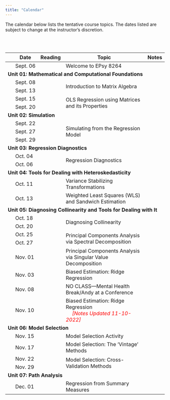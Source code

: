 ```yaml
---
title: "Calendar"
---
```



The calendar below lists the tentative course topics. The dates listed are subject to change at the instructor's discretion.

<br /><br />


<table class="table">

<thead>
<tr>
<th style="width:5%;text-align:center"></th>
<th style="width:10%;">Date</th>
<th style="width:10%;text-align:center">Reading</th>
<th style="width:65%;">Topic</th>
<th style="width:10%;text-align:center">Notes</th>
</tr>
</thead>



<tbody>


<tr>
<td align="center" style="vertical-align:middle;">&nbsp;</td>
<td>Sept. 06</td>
<td align="center" style="vertical-align:middle;">
  <a class="my-link" href="readings/01-welcome-to-8264.html"><span class="fa fa-book"></span></a>
</td>
<td>Welcome to EPsy 8264</td>
<td align="center" style="vertical-align:middle;">&nbsp;</td>
</tr>


<!-- Unit 01: MATHEMATICAL AND COMPUTATIONAL FOUNDATIONS -->

<tr>
<td colspan="5"><b>Unit 01: Mathematical and Computational Foundations</b></td>
</tr>

<tr>
<td align="center" style="vertical-align:middle;">&nbsp;</td>
<td>Sept. 08</td>
<td align="center" style="vertical-align:middle;" rowspan="2">
  <a class="my-link" href="readings/02-introduction-to-matrix-algebra.html"><span class="fa fa-book"></span></a>
</td>
<td style="vertical-align:middle;" rowspan="2">Introduction to Matrix Algebra</td>
<td align="center" style="vertical-align:middle;" rowspan="2">
  <a class = "my-link" href="worksheets/02-introduction-to-matrix-algebra.html"><span class="fas fa-link"></span></a>
</td>
</tr>

<tr>
<td align="center" style="vertical-align:middle;">&nbsp;</td>
<td>Sept. 13</td>
</tr>

<tr>
<td align="center" style="vertical-align:middle;">&nbsp;</td>
<td>Sept. 15</td>
<td align="center" style="vertical-align:middle;" rowspan="2">
  <a class="my-link" href="readings/03-ols.html"><span class="fa fa-book"></span></a>
</td>
<td style="vertical-align:middle;" rowspan="2">OLS Regression using Matrices and its Properties</td>
<td align="center" style="vertical-align:middle;" rowspan="2">
  <a class = "my-link" href="notes/03-ols-regression.html"><span class="fas fa-link"></span></a>
</td>
</tr>

<tr>
<td align="center" style="vertical-align:middle;">&nbsp;</td>
<td>Sept. 20</td>
</tr>


<!-- Unit 02: SIMULATION -->


<tr>
<td colspan="5"><b>Unit 02: Simulation</b></td>
</tr>

<tr>
<td align="center" style="vertical-align:middle;">&nbsp;</td>
<td>Sept. 22</td>
<td align="center" style="vertical-align:middle;" rowspan="3">
  <a class="my-link" href="readings/04-simulating-from-the-regression-model.html"><span class="fa fa-book"></span></a>
</td>
<td style="vertical-align:middle;" rowspan="3">Simulating from the Regression Model</td>
<td align="center" style="vertical-align:middle;" rowspan="3">
  <a class = "my-link" href="notes/04-simulating-from-the-regression-model.html"><span class="fas fa-link"></span></a>
</td>
</tr>

<tr>
<td align="center" style="vertical-align:middle;">&nbsp;</td>
<td>Sept. 27</td>
</tr>

<tr>
<td align="center" style="vertical-align:middle;">&nbsp;</td>
<td>Sept. 29</td>
</tr>


<!-- Unit 03: REGRESSION DIAGNOSTICS -->


<!-- <tr> -->
<td colspan="5"><b>Unit 03: Regression Diagnostics</b></td>
</tr>

<tr>
<td align="center" style="vertical-align:middle;">&nbsp;</td>
<td>Oct. 04</td>
<td align="center" style="vertical-align:middle;" rowspan="2">
  <a class="my-link" href="readings/05-regression-diagnostics.html"><span class="fa fa-book"></span></a>
</td>
<td style="vertical-align:middle;" rowspan="2">Regression Diagnostics</td>
<td align="center" style="vertical-align:middle;" rowspan="2">
  <a class = "my-link" href="notes/05-regression-diagnostics.html"><span class="fas fa-link"></span></a>
</td>
</tr>

<tr>
<td align="center" style="vertical-align:middle;">&nbsp;</td>
<td>Oct. 06</td>
</tr>


   

<!-- Unit 03: HETEROSKEDASTICITY-->

<tr>
<td colspan="5"><b>Unit 04: Tools for Dealing with Heteroskedasticity</b></td>
</tr>

<tr>
<td align="center" style="vertical-align:middle;">&nbsp;</td>
<td>Oct. 11</td>
<td align="center" style="vertical-align:middle;">
  <a class="my-link" href="readings/06-variance-stabilizing-transformations.html"><span class="fa fa-book"></span></a>
</td>
<td style="vertical-align:middle;">Variance Stabilizing Transformations</td>
<td align="center" style="vertical-align:middle;">
  <a class = "my-link" href="notes/06-tools-for-dealing-with-heteroskedasticity.html"><span class="fas fa-link"></span></a>
</td>
</tr>

<tr>
<td align="center" style="vertical-align:middle;">&nbsp;</td>
<td>Oct. 13</td>
<td align="center" style="vertical-align:middle;">
  <a class="my-link" href="readings/07-wls-and-sandwich-estimation.html
  "><span class="fa fa-book"></span></a>
</td>
<td style="vertical-align:middle;">Weighted Least Squares (WLS) and Sandwich Estimation</td>
<td align="center" style="vertical-align:middle;">
  <a class = "my-link" href="notes/06-tools-for-dealing-with-heteroskedasticity.html"><span class="fas fa-link"></span></a>
</td>
</tr>


<!-- Unit 04: COLLINEARITY -->


<tr>
<td colspan="5"><b>Unit 05: Diagnosing Collinearity and Tools for Dealing with It</b></td>
</tr>

<tr>
<td align="center" style="vertical-align:middle;">&nbsp;</td>
<td>Oct. 18</td>
<td align="center" style="vertical-align:middle;" rowspan="2">
  <a class="my-link" href="readings/08-diagnosing-collinearity.html"><span class="fa fa-book"></span></a>
</td>
<td style="vertical-align:middle;" rowspan="2">Diagnosing Collinearity</td>
<td align="center" style="vertical-align:middle;" rowspan="2">
  <a class = "my-link" href="notes/07-diagnosing-collinearity.html"><span class="fas fa-link"></span></a>
</td>
</tr>

<tr>
<td align="center" style="vertical-align:middle;">&nbsp;</td>
<td>Oct. 20</td>
</tr>

<tr>
<td align="center" style="vertical-align:middle;">&nbsp;</td>
<td>Oct. 25</td>
<td align="center" style="vertical-align:middle;" rowspan="2">
  <a class="my-link" href="readings/09-pca-via-spectral-decomposition.html"><span class="fa fa-book"></span></a>
</td>
<td style="vertical-align:middle;" rowspan="2">Principal Components Analysis via Spectral Decomposition</td>
<td align="center" style="vertical-align:middle;" rowspan="2">
  <a class = "my-link" href="notes/08-pca-via-spectral-decomposition.html"><span class="fas fa-link"></span></a>
</td>
</tr>

<tr>
<td align="center" style="vertical-align:middle;">&nbsp;</td>
<td>Oct. 27</td>
</tr>

<tr>
<td align="center" style="vertical-align:middle;">&nbsp;</td>
<td>Nov. 01</td>
<td align="center" style="vertical-align:middle;">
  <a class="my-link" href="readings/10-pca-via-svd.html"><span class="fa fa-book"></span></a>
</td>
<td style="vertical-align:middle;">Principal Components Analysis via Singular Value Decomposition</td>
<td align="center" style="vertical-align:middle;">
  <a class = "my-link" href="notes/09-pca-via-svd.html"><span class="fas fa-link"></span></a>
</td>
</tr>

<!-- <tr> -->
<!-- <td align="center" style="vertical-align:middle;">&nbsp;</td> -->
<!-- <td>Oct. 27</td> -->
<!-- <td align="center" style="vertical-align:middle;"> -->
<!--   <!-- <a class="my-link" href="readings/10-pca-via-svd.html"><span class="fa fa-book"></span></a> -->
<!-- </td> -->
<!-- <td style="vertical-align:middle;">Principal Components on Different Input Matrices</td> -->
<!-- <td align="center" style="vertical-align:middle;"> -->
<!--   <!-- <a class = "my-link" href="notes/08-pca-via-svd.html"><span class="fas fa-link"></span></a> -->
<!-- </td> -->
<!-- </tr> -->



<tr>
<td align="center" style="vertical-align:middle;">&nbsp;</td>
<td>Nov. 03</td>
<td align="center" style="vertical-align:middle;">
  <a class="my-link" href="readings/11-biased-estimation-ridge-regression.html"><span class="fa fa-book"></span></a>
</td>
<td style="vertical-align:middle;">Biased Estimation: Ridge Regression</td>
<td align="center" style="vertical-align:middle;">
  <a class = "my-link" href="notes/10-biased-estimation-ridge-regression.html"><span class="fas fa-link"></span></a>
</td>
</tr>


<tr>
<td align="center" style="vertical-align:middle;">&nbsp;</td>
<td>Nov. 08</td>
<td align="center" style="vertical-align:middle;"></td>
<td style="vertical-align:middle;">NO CLASS&mdash;Mental Health Break/Andy at a Conference</td>
<td align="center" style="vertical-align:middle;"></td>
</tr>

<tr>
<td align="center" style="vertical-align:middle;">&nbsp;</td>
<td>Nov. 10</td>
<td align="center" style="vertical-align:middle;">
  <a class="my-link" href="readings/11-biased-estimation-ridge-regression.html"><span class="fa fa-book"></span></a>
</td>
<td style="vertical-align:middle;">Biased Estimation: Ridge Regression <br /> <span style="margin-left:20px; color:red;">*[Notes Updated 11-10-2022]*</span></td>
<td align="center" style="vertical-align:middle;">
  <a class = "my-link" href="notes/10-biased-estimation-ridge-regression.html"><span class="fas fa-link"></span></a>
</td>
</tr>

<!-- Unit 06: MODEL SELECTION -->


<tr>
<td colspan="5"><b>Unit 06: Model Selection</b></td>
</tr>

<tr>
<td align="center" style="vertical-align:middle;">&nbsp;</td>
<td>Nov. 15</td>
<td align="center" style="vertical-align:middle;"></td>
<td style="vertical-align:middle;">Model Selection Activity</td>
<td align="center" style="vertical-align:middle;">
  <a class = "my-link" href="worksheets/13-model-selection.html"><span class="fas fa-link"></span></a>
</td>
</tr>


<tr>
<td align="center" style="vertical-align:middle;">&nbsp;</td>
<td>Nov. 17</td>
<td align="center" style="vertical-align:middle;">
  <a class="my-link" href="readings/12-model-selection.html"><span class="fa fa-book"></span></a>
</td>
<td style="vertical-align:middle;">Model Selection: The 'Vintage' Methods</td>
<td align="center" style="vertical-align:middle;">
  <a class = "my-link" href="worksheets/13-model-selection.pdf"><span class="fas fa-link"></span></a>
</td>
</tr>



<tr>
<td align="center" style="vertical-align:middle;" >&nbsp;</td>
<td>Nov. 22</td>
<td align="center" style="vertical-align:middle;" rowspan="2">
  <a class="my-link" href="readings/13-cross-validation.html"><span class="fa fa-book"></span></a>
</td>
<td style="vertical-align:middle;" rowspan="2">Model Selection: Cross-Validation Methods</td>
<td align="center" style="vertical-align:middle;" rowspan="2">
  <a class = "my-link" href="notes/14-cross-validation.html"><span class="fas fa-link"></span></a>
</td>
</tr>

<tr>
<td align="center" style="vertical-align:middle;">&nbsp;</td>
<td>Nov. 29</td>
</tr>



<!-- Unit 07:PATH ANALYSIS -->

<tr>
<td colspan="5"><b>Unit 07: Path Analysis</b></td>
</tr>

<!-- CUT THIS: Add to READING  -->


<tr>
<td align="center" style="vertical-align:middle;">&nbsp;</td>
<td>Dec. 01</td>
<td align="center" style="vertical-align:middle;">
  <a class="my-link" href="readings/14-regression-from-summary-measures.html"><span class="fa fa-book"></span></a>
</td>
<td style="vertical-align:middle;">Regression from Summary Measures</td>
<td align="center" style="vertical-align:middle;">
  <a class = "my-link" href="notes/15-regression-from-summary-measures.html"><span class="fas fa-link"></span></a>
</td>
</tr>



<!-- <tr> -->
<!-- <td align="center" style="vertical-align:middle;">&nbsp;</td> -->
<!-- <td>Dec. 06</td> -->
<!-- <td align="center" style="vertical-align:middle;" rowspan="2"></td> -->
<!-- <td style="vertical-align:middle;" rowspan="2">Path Analysis</td> -->
<!-- <td align="center" style="vertical-align:middle;" rowspan="2"> -->
<!--   <a class = "my-link" href="posts/2021-12-08-notes-path-models"><span class="fas fa-link"></span></a> -->
<!-- </td> -->
<!-- </tr> -->

<!-- <tr> -->
<!-- <td align="center" style="vertical-align:middle;">&nbsp;</td> -->
<!-- <td>Dec. 08</td> -->
<!-- </tr> -->

<!-- <tr> -->
<!-- <td align="center" style="vertical-align:middle;">&nbsp;</td> -->
<!-- <td>Dec. 13</td> -->
<!-- <td align="center" style="vertical-align:middle;"></td> -->
<!-- <td style="vertical-align:middle;">NO CLASS</td> -->
<!-- <td align="center" style="vertical-align:middle;"></td> -->
<!-- </tr> -->

</tbody>
</table>






